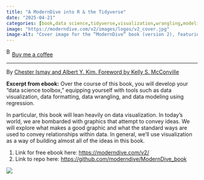 ```yaml
---
title: "A ModernDive into R & the Tidyverse"
date: "2025-04-21"
categories: [book,data science,tidyverse,visualization,wrangling,modeling,statistics]
image: "https://moderndive.com/v2/images/logos/v2_cover.jpg"
image-alt: "Cover image for the “ModernDive” book (version 2), featuring a bold, geometric design with intersecting triangles in red, teal, and purple. The title “ModernDive” appears prominently in white text on a dark purple background, with the subtitle “An Introduction to Statistical and Data Sciences via R” beneath it."
---
```


<link href="https://fonts.googleapis.com/css?family=Cookie" rel="stylesheet"><a class="bmc-button" target="_blank" href="https://www.buymeacoffee.com/JoscelinRocha">![Buy me a coffee](https://cdn.buymeacoffee.com/buttons/bmc-new-btn-logo.svg){alt="Buy me a coffee" width="15" height="21"}Buy me a coffee</a>

------------------------------------------------------------------------

By [Chester Ismay and Albert Y. Kim. Foreword by Kelly S. McConville](https://moderndive.com/v2/)

**Excerpt from ebook:** Over the course of this book, you will develop your "data science toolbox," equipping yourself with tools such as data visualization, data formatting, data wrangling, and data modeling using regression.

In particular, this book will lean heavily on data visualization. In today's world, we are bombarded with graphics that attempt to convey ideas. We will explore what makes a good graphic and what the standard ways are used to convey relationships within data. In general, we'll use visualization as a way of building almost all of the ideas in this book.

1.  Link for free ebook here: <https://moderndive.com/v2/>
2.  Link to repo here: <https://github.com/moderndive/ModernDive_book>

![](https://moderndive.com/v2/images/logos/v2_cover.jpg)

